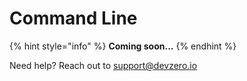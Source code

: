 # Command Line

{% hint style="info" %}
**Coming soon...**
{% endhint %}

Need help? Reach out to [support@devzero.io](mailto:support@devzero.io)
